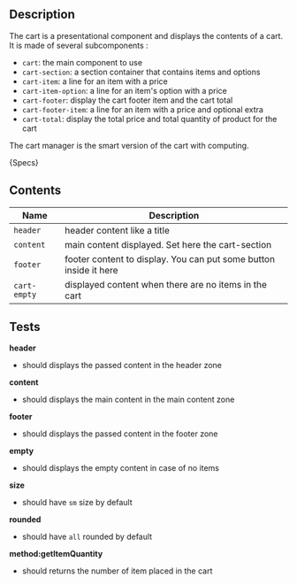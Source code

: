 

## Description
The cart is a presentational component and displays the contents of a cart.
It is made of several subcomponents :
- `cart`: the main component to use
- `cart-section`: a section container that contains items and options
- `cart-item`: a line for an item with a price
- `cart-item-option`: a line for an item's option with a price
- `cart-footer`: display the cart footer item and the cart total
- `cart-footer-item`: a line for an item with a price and optional extra
- `cart-total`: display the total price and total quantity of product for the cart

The cart manager is the smart version of the cart with computing.

<Description>{Specs}</Description>

## Contents
<DesignCartZoningPreview />

| Name        | Description                                                    |
|-------------|----------------------------------------------------------------|
| `header` | header content like a title                                       |
| `content` | main content displayed. Set here the cart-section                |
| `footer` | footer content to display. You can put some button inside it here |
| `cart-empty` | displayed content when there are no items in the cart         |

## Tests

**header**
- should displays the passed content in the header zone

**content**
- should displays the main content in the main content zone

**footer**
- should displays the passed content in the footer zone

**empty**
- should displays the empty content in case of no items

**size**
- should have `sm` size by default

**rounded**
- should have `all` rounded by default

**method:getItemQuantity**
- should returns the number of item placed in the cart

<SpecsCartSection />

<SpecsCartItem />

<SpecsCartItemOption />

<SpecsCartFooter />

<SpecsCartFooterItem />

<SpecsCartTotal />

<SpecsCartManager />
